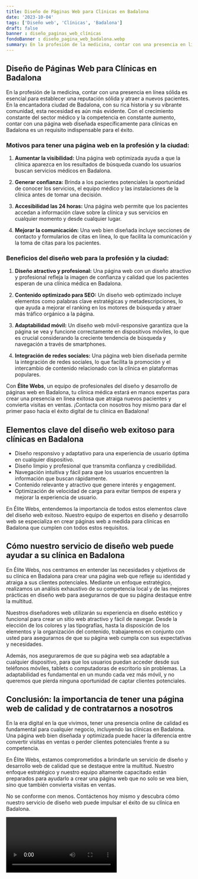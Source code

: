 ```yaml
---
title: Diseño de Páginas Web para Clínicas en Badalona
date: '2023-10-04'
tags: ['Diseño web', 'Clínicas', 'Badalona']
draft: false
banner : diseño_paginas_web_clínicas
fondoBanner : diseño_pagina_web_badalona.webp
summary: En la profesión de la medicina, contar con una presencia en línea sólida es esencial para establecer una reputación sólida y atraer a nuevos pacientes. En la encantadora ciudad de Badalona, con su rica historia y su vibrante comunidad, esta necesidad es aún más evidente. Con el crecimiento constante del sector médico y la competencia en constante aumento, contar con una página web diseñada específicamente para clínicas en Badalona es un requisito indispensable para el éxito. 
---
```


## Diseño de Páginas Web para Clínicas en Badalona

En la profesión de la medicina, contar con una presencia en línea sólida es esencial para establecer una reputación sólida y atraer a nuevos pacientes. En la encantadora ciudad de Badalona, con su rica historia y su vibrante comunidad, esta necesidad es aún más evidente. Con el crecimiento constante del sector médico y la competencia en constante aumento, contar con una página web diseñada específicamente para clínicas en Badalona es un requisito indispensable para el éxito. 

### Motivos para tener una página web en la profesión y la ciudad:

1. **Aumentar la visibilidad:** Una página web optimizada ayuda a que la clínica aparezca en los resultados de búsqueda cuando los usuarios buscan servicios médicos en Badalona.

2. **Generar confianza:** Brinda a los pacientes potenciales la oportunidad de conocer los servicios, el equipo médico y las instalaciones de la clínica antes de tomar una decisión. 

3. **Accesibilidad las 24 horas:** Una página web permite que los pacientes accedan a información clave sobre la clínica y sus servicios en cualquier momento y desde cualquier lugar.

4. **Mejorar la comunicación:** Una web bien diseñada incluye secciones de contacto y formularios de citas en línea, lo que facilita la comunicación y la toma de citas para los pacientes.

### Beneficios del diseño web para la profesión y la ciudad:

1. **Diseño atractivo y profesional:** Una página web con un diseño atractivo y profesional refleja la imagen de confianza y calidad que los pacientes esperan de una clínica médica en Badalona.

2. **Contenido optimizado para SEO:** Un diseño web optimizado incluye elementos como palabras clave estratégicas y metadescripciones, lo que ayuda a mejorar el ranking en los motores de búsqueda y atraer más tráfico orgánico a la página.

3. **Adaptabilidad móvil:** Un diseño web móvil-responsive garantiza que la página se vea y funcione correctamente en dispositivos móviles, lo que es crucial considerando la creciente tendencia de búsqueda y navegación a través de smartphones.

4. **Integración de redes sociales:** Una página web bien diseñada permite la integración de redes sociales, lo que facilita la promoción y el intercambio de contenido relacionado con la clínica en plataformas populares.

Con **Élite Webs**, un equipo de profesionales del diseño y desarrollo de páginas web en Badalona, tu clínica médica estará en manos expertas para crear una presencia en línea exitosa que atraiga nuevos pacientes y convierta visitas en ventas. ¡Contacta con nosotros hoy mismo para dar el primer paso hacia el éxito digital de tu clínica en Badalona!

<GifSeo />

<Cta />

## Elementos clave del diseño web exitoso para clínicas en Badalona

- Diseño responsivo y adaptativo para una experiencia de usuario óptima en cualquier dispositivo.
- Diseño limpio y profesional que transmita confianza y credibilidad.
- Navegación intuitiva y fácil para que los usuarios encuentren la información que buscan rápidamente.
- Contenido relevante y atractivo que genere interés y engagement.
- Optimización de velocidad de carga para evitar tiempos de espera y mejorar la experiencia de usuario.

En Élite Webs, entendemos la importancia de todos estos elementos clave del diseño web exitoso. Nuestro equipo de expertos en diseño y desarrollo web se especializa en crear páginas web a medida para clínicas en Badalona que cumplen con todos estos requisitos.

## Cómo nuestro servicio de diseño web puede ayudar a su clínica en Badalona

En Élite Webs, nos centramos en entender las necesidades y objetivos de su clínica en Badalona para crear una página web que refleje su identidad y atraiga a sus clientes potenciales. Mediante un enfoque estratégico, realizamos un análisis exhaustivo de su competencia local y de las mejores prácticas en diseño web para asegurarnos de que su página destaque entre la multitud.

Nuestros diseñadores web utilizarán su experiencia en diseño estético y funcional para crear un sitio web atractivo y fácil de navegar. Desde la elección de los colores y las tipografías, hasta la disposición de los elementos y la organización del contenido, trabajaremos en conjunto con usted para asegurarnos de que su página web cumpla con sus expectativas y necesidades.

Además, nos aseguraremos de que su página web sea adaptable a cualquier dispositivo, para que los usuarios puedan acceder desde sus teléfonos móviles, tablets o computadoras de escritorio sin problemas. La adaptabilidad es fundamental en un mundo cada vez más móvil, y no queremos que pierda ninguna oportunidad de captar clientes potenciales.

## Conclusión: la importancia de tener una página web de calidad y de contratarnos a nosotros

En la era digital en la que vivimos, tener una presencia online de calidad es fundamental para cualquier negocio, incluyendo las clínicas en Badalona. Una página web bien diseñada y optimizada puede hacer la diferencia entre convertir visitas en ventas o perder clientes potenciales frente a su competencia.

En Élite Webs, estamos comprometidos a brindarle un servicio de diseño y desarrollo web de calidad que se destaque entre la multitud. Nuestro enfoque estratégico y nuestro equipo altamente capacitado están preparados para ayudarlo a crear una página web que no solo se vea bien, sino que también convierta visitas en ventas.

No se conforme con menos. Contáctenos hoy mismo y descubra cómo nuestro servicio de diseño web puede impulsar el éxito de su clínica en Badalona.

<Video />

<CtaBot job='Clínicas' city='Badalona'/>

<Gmaps query='Badalona+españa+maps' />